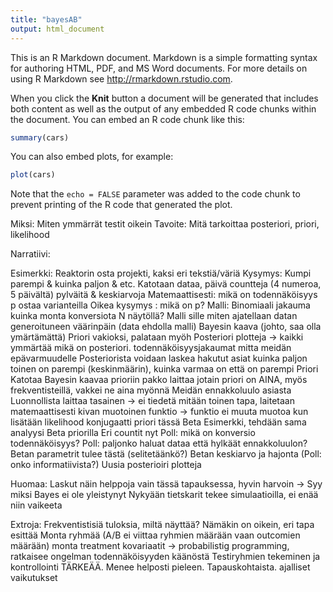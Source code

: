 ```yaml
---
title: "bayesAB"
output: html_document
---
```


This is an R Markdown document. Markdown is a simple formatting syntax for authoring HTML, PDF, and MS Word documents. For more details on using R Markdown see <http://rmarkdown.rstudio.com>.

When you click the **Knit** button a document will be generated that includes both content as well as the output of any embedded R code chunks within the document. You can embed an R code chunk like this:

```r
summary(cars)
```

You can also embed plots, for example:

```r
plot(cars)
```

Note that the `echo = FALSE` parameter was added to the code chunk to prevent printing of the R code that generated the plot.

Miksi:
Miten ymmärrät testit oikein
Tavoite:
Mitä tarkoittaa posteriori, priori, likelihood


Narratiivi:

Esimerkki: Reaktorin osta projekti, kaksi eri tekstiä/väriä
Kysymys: Kumpi parempi & kuinka paljon & etc.
Katotaan dataa, päivä countteja (4 numeroa, 5 päivältä) 
pylväitä & keskiarvoja
Matemaattisesti: mikä on todennäköisyys p ostaa varianteilla
Oikea kysymys : mikä on p?
Malli: Binomiaali jakauma
kuinka monta konversiota N näytöllä?
Malli sille miten ajatellaan datan generoituneen
väärinpäin (data ehdolla malli)
Bayesin kaava (johto, saa olla ymärtämättä)
Priori vakioksi, palataan myöh
Posteriori plotteja -> kaikki ymmärtää mikä on posteriori. 
todennäköisyysjakaumat mitta meidän epävarmuudelle
Posteriorista voidaan laskea hakutut asiat
kuinka paljon toinen on parempi (keskinmäärin), kuinka varmaa on että on parempi
Priori
Katotaa Bayesin kaavaa
prioriin pakko laittaa jotain
priori on AINA, myös frekventisteillä, vakkei ne aina myönnä
Meidän ennakkoluulo asiasta
Luonnollista laittaa tasainen -> ei tiedetä mitään
toinen tapa, laitetaan matemaattisesti kivan muotoinen funktio -> funktio ei muuta muotoa kun lisätään likelihood
konjugaatti priori
tässä Beta
Esimerkki, tehdään sama analyysi Beta priorilla
Eri countit nyt
Poll: mikä on konversio todennäköisyys?
Poll: paljonko haluat dataa että hylkäät ennakkoluulon?
Betan parametrit tulee tästä (selitetäänkö?)
Betan keskiarvo ja hajonta (Poll: onko informatiivista?)
Uusia posterioiri plotteja

Huomaa:
Laskut näin helppoja vain tässä tapauksessa, hyvin harvoin -> Syy miksi Bayes ei ole yleistynyt
Nykyään tietskarit tekee simulaatioilla, ei enää niin vaikeeta

Extroja:
Frekventistisiä tuloksia, miltä näyttää? Nämäkin on oikein, eri tapa esittää
Monta ryhmää (A/B ei viittaa ryhmien määrään vaan outcomien määrään) monta treatment
kovariaatit -> probabilistig programming, ratkaisee ongelman todennäköisyyden käänöstä 
Testiryhmien tekeminen ja kontrollointi TÄRKEÄÄ.
Menee helposti pieleen.
Tapauskohtaista.
ajalliset vaikutukset
